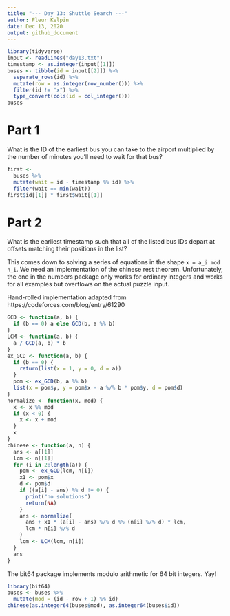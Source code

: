 ```yaml
---
title: "--- Day 13: Shuttle Search ---"
author: Fleur Kelpin
date: Dec 13, 2020
output: github_document
---
```


```r
library(tidyverse)
input <- readLines("day13.txt")
timestamp <- as.integer(input[[1]])
buses <- tibble(id = input[[2]]) %>%
  separate_rows(id) %>%
  mutate(row = as.integer(row_number())) %>%
  filter(id != "x") %>%
  type_convert(cols(id = col_integer()))
buses
```
# Part 1

What is the ID of the earliest bus you can take to the airport multiplied by the 
number of minutes you'll need to wait for that bus?

```r
first <-
  buses %>%
  mutate(wait = id - timestamp %% id) %>%
  filter(wait == min(wait))
first$id[[1]] * first$wait[[1]]
```
# Part 2

What is the earliest timestamp such that all of the listed bus IDs depart at
offsets matching their positions in the list?

This comes down to solving a series of equations in the shape `x ≡ a_i mod n_i`.
We need an implementation of the chinese rest theorem.
Unfortunately, the one in the numbers package only works for ordinary integers
and works for all examples but overflows on the actual puzzle input.

Hand-rolled implementation adapted from https://codeforces.com/blog/entry/61290
```r
GCD <- function(a, b) {
  if (b == 0) a else GCD(b, a %% b)
}
LCM <- function(a, b) {
  a / GCD(a, b) * b
}
ex_GCD <- function(a, b) {
  if (b == 0) {
    return(list(x = 1, y = 0, d = a))
  }
  pom <- ex_GCD(b, a %% b)
  list(x = pom$y, y = pom$x - a %/% b * pom$y, d = pom$d)
}
normalize <- function(x, mod) {
  x <- x %% mod
  if (x < 0) {
    x <- x + mod
  }
  x
}
chinese <- function(a, n) {
  ans <- a[[1]]
  lcm <- n[[1]]
  for (i in 2:length(a)) {
    pom <- ex_GCD(lcm, n[i])
    x1 <- pom$x
    d <- pom$d
    if ((a[i] - ans) %% d != 0) {
      print("no solutions")
      return(NA)
    }
    ans <- normalize(
      ans + x1 * (a[i] - ans) %/% d %% (n[i] %/% d) * lcm,
      lcm * n[i] %/% d
    )
    lcm <- LCM(lcm, n[i])
  }
  ans
}
```
The bit64 package implements modulo arithmetic for 64 bit integers. Yay!
```r
library(bit64)
buses <- buses %>%
  mutate(mod = (id - row + 1) %% id)
chinese(as.integer64(buses$mod), as.integer64(buses$id))
```
